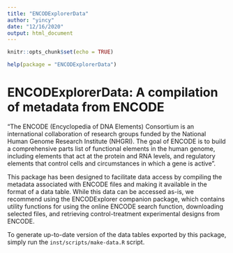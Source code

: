 ```yaml
---
title: "ENCODExplorerData"
author: "yincy"
date: "12/16/2020"
output: html_document
---
```


```r
knitr::opts_chunk$set(echo = TRUE)
```

```r
help(package = "ENCODExplorerData")
```


# ENCODExplorerData: A compilation of metadata from ENCODE  

“The ENCODE (Encyclopedia of DNA Elements) Consortium is an international collaboration of research groups funded by the National Human Genome Research Institute (NHGRI). The goal of ENCODE is to build a comprehensive parts list of functional elements in the human genome, including elements that act at the protein and RNA levels, and regulatory elements that control cells and circumstances in which a gene is active”.  

This package has been designed to facilitate data access by compiling the metadata associated with ENCODE files and making it available in the format of a data table. While this data can be accessed as-is, we recommend using the ENCODExplorer companion package, which contains utility functions for using the online ENCODE search function, downloading selected files, and retrieving control-treatment experimental designs from ENCODE.  

To generate up-to-date version of the data tables exported by this package, simply run the `inst/scripts/make-data.R` script.  



